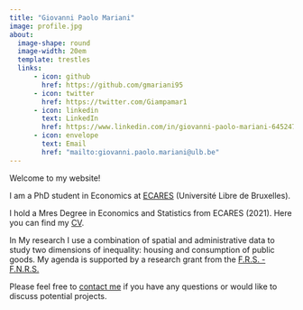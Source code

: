 ```yaml
---
title: "Giovanni Paolo Mariani"
image: profile.jpg
about:
  image-shape: round
  image-width: 20em
  template: trestles
  links:
      - icon: github
        href: https://github.com/gmariani95
      - icon: twitter
        href: https://twitter.com/Giampamar1
      - icon: linkedin
        text: LinkedIn
        href: https://www.linkedin.com/in/giovanni-paolo-mariani-645247135/
      - icon: envelope
        text: Email
        href: "mailto:giovanni.paolo.mariani@ulb.be"
---
```


Welcome to my website!

I am a PhD student in Economics at [ECARES](https://ecares.ulb.be/) (Université Libre de Bruxelles).

I hold a Mres Degree in Economics and Statistics from ECARES (2021). Here you can find my [CV]().

In My research I use a combination of spatial and administrative data to study two dimensions of inequality: housing and consumption of public goods. My agenda is supported by a research grant from the [F.R.S. - F.N.R.S.](https://www.frs-fnrs.be/en/)

Please feel free to [contact me](mailto:giovanni.paolo.mariani@ulb.be) if you have any questions or would like to discuss potential projects.